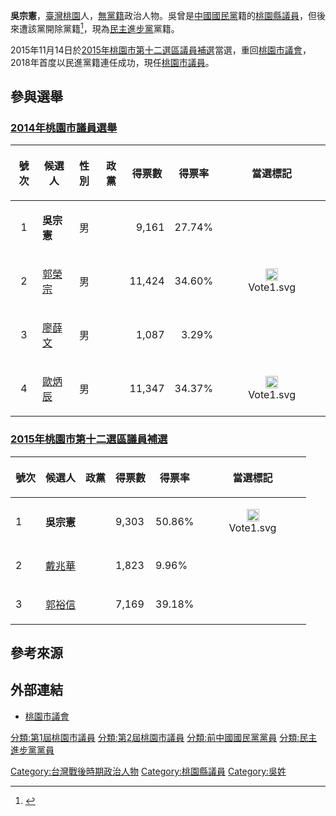 {{About|政治人物|其他同名者|吳宗憲 (消歧義)}}
{{refimprove|time=2019-07-25T14:19:22+00:00}}
{{Infobox_officeholder
| name = 吳宗憲<br>Wu Tsung-hsien
| image name =
| office = [[桃園市議會|桃園市議會]]第1-2屆[[議員|議員]]
| term_start = 2015年11月19日
| term_end = <!---2022年12月25日--->
| constituency = 第十二選區（[[觀音區|觀音區]]）
| width = 
| now = 
| period =
| Sex = 男 
| Native place = {{ROC}}[[臺灣省|臺灣省]][[桃園縣|桃園縣]]
| date of birth = 
| place of birth = {{ROC}}[[臺灣省|臺灣省]][[桃園縣|桃園縣]]
| spouse = 
| nationality = {{ROC}}
| party = {{KMT}}（？年－2016年3月9日）<br /><br />{{Dpp}}（2016年4月28日－）
}}
'''吳宗憲'''{{BD|1959年1月17日}}，[[臺灣|臺灣]][[桃園市|桃園]]人，[[無黨籍|無黨籍]]政治人物。吳曾是[[中國國民黨|中國國民黨]]籍的[[桃園縣議員|桃園縣議員]]，但後來遭該黨開除黨籍<ref>{{Cite web |url=http://udn.com/news/story/6656/1553420 |title=幫民進黨輔選 國民黨開鍘31人 |accessdate=2016-07-23 |archive-date=2019-06-16 |archive-url=https://web.archive.org/web/20190616110718/https://udn.com/news/story/6656/1553420 |dead-url=no }}</ref>，現為[[民主進步黨|民主進步黨]]黨籍。

2015年11月14日於[[2015年桃園市第十二選區議員補選|2015年桃園市第十二選區議員補選]]當選，重回[[桃園市議會|桃園市議會]]，2018年首度以民進黨籍連任成功，現任[[桃園市議員|桃園市議員]]。

==參與選舉==
===[[2014年中華民國直轄市議員及縣市議員選舉|2014年桃園市議員選舉]]===
{| class="wikitable sortable"
!號次
!scope="col" class="unsortable"|候選人
!scope="col" class="unsortable"|性別
!scope="col" class="unsortable"|政黨
!得票數
!scope="col" class="unsortable"|得票率
!scope="col" class="unsortable"|當選標記
|-
| align="center"|1
| '''吳宗憲'''
| align="center"|男
| {{Kmt}}
| align="right"|9,161
| align="right"|27.74%
|
|-
| align="center"|2
| [[郭榮宗_(桃園市)|郭榮宗]]
| align="center"|男
| {{Dpp}}
| align="right"|11,424
| align="right"|34.60%
| align="center"|[[File:Vote1.svg|20px]]
|-
| align="center"|3
| [[廖薛文|廖薛文]]
| align="center"|男
| {{Nonp}}
| align="right"|1,087
| align="right"|3.29%
|
|-
| align="center"|4
| [[歐炳辰|歐炳辰]]
| align="center"|男
| {{Nonp}}
| align="right"|11,347
| align="right"|34.37%
| align="center"|[[File:Vote1.svg|20px]]
|}

=== [[2015年桃園市第十二選區議員補選|2015年桃園市第十二選區議員補選]] ===
{| class="wikitable"
|-
!號次!!候選人!!政黨!!得票數!!得票率!!當選標記
|-
|1||'''吳宗憲'''||{{nonp}}||9,303||50.86%||<div align="center">[[File:Vote1.svg|20px]]
|-
|2||[[戴兆華|戴兆華]]||{{nonp}}||1,823||9.96%||
|-
|3||[[郭裕信|郭裕信]]||{{Dpp}}||7,169||39.18%||
|}

==參考來源==
{{reflist}}

==外部連結==
* [http://www.tycc.gov.tw 桃園市議會]{{Wayback|url=http://www.tycc.gov.tw/ |date=20090106015641 }}

{{第1屆桃園市議員}}
{{第2屆桃園市議員}}

[[Category:台灣戰後時期政治人物|Category:台灣戰後時期政治人物]]
[[Category:桃園縣議員|Category:桃園縣議員]]
[[分類:第1屆桃園市議員|分類:第1屆桃園市議員]]
[[分類:第2屆桃園市議員|分類:第2屆桃園市議員]]
[[分類:前中國國民黨黨員|分類:前中國國民黨黨員]]
[[分類:民主進步黨黨員|分類:民主進步黨黨員]]
[[Category:吳姓|Category:吳姓]]